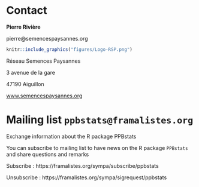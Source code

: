 # Contact

**Pierre Rivière**

pierre@semencespaysannes.org

```r
knitr::include_graphics("figures/Logo-RSP.png")
```

Réseau Semences Paysannes

3 avenue de la gare

47190 Aiguillon

[www.semencespaysannes.org](http://www.semencespaysannes.org)

# Mailing list `ppbstats@framalistes.org`

Exchange information about the R package PPBstats

You can subscribe to mailing list to have news on the R package `PPBstats` and share questions and remarks

Subscribe : https://framalistes.org/sympa/subscribe/ppbstats

Unsubscribe : https://framalistes.org/sympa/sigrequest/ppbstats


